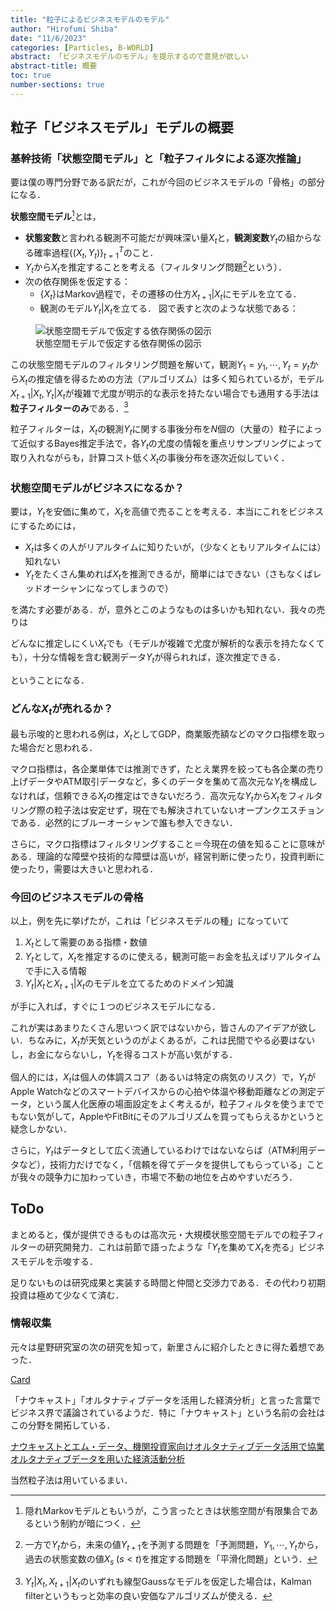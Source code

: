 ```yaml
---
title: "粒子によるビジネスモデルのモデル"
author: "Hirofumi Shiba"
date: "11/6/2023"
categories: [Particles, B-WORLD]
abstract: 「ビジネスモデルのモデル」を提示するので意見が欲しい
abstract-title: 概要
toc: true
number-sections: true
---
```


## 粒子「ビジネスモデル」モデルの概要

### 基幹技術「状態空間モデル」と「粒子フィルタによる逐次推論」

要は僕の専門分野である訳だが，これが今回のビジネスモデルの「骨格」の部分になる．

**状態空間モデル**^[隠れMarkovモデルともいうが，こう言ったときは状態空間が有限集合であるという制約が暗につく．]とは，

* **状態変数**と言われる観測不可能だが興味深い量$X_t$と，**観測変数**$Y_t$の組からなる確率過程$\{(X_t,Y_t)\}_{t=1}^T$のこと．
* $Y_t$から$X_t$を推定することを考える（フィルタリング問題^[一方で$Y_t$から，未来の値$Y_{t+1}$を予測する問題を「予測問題，$Y_{1},\cdots,Y_t$から，過去の状態変数の値$X_{s}\;(s<t)$を推定する問題を「平滑化問題」という．]という）．
* 次の依存関係を仮定する：
  * $\{X_t\}$はMarkov過程で，その遷移の仕方$X_{t+1}|X_{t}$にモデルを立てる．
  * 観測のモデル$Y_t|X_t$を立てる．
図で表すと次のような状態である：

![状態空間モデルで仮定する依存関係の図示](SSM.png)

この状態空間モデルのフィルタリング問題を解いて，観測$Y_1=y_1,\cdots,Y_t=y_t$から$X_t$の推定値を得るための方法（アルゴリズム）は多く知られているが，モデル$X_{t+1}|X_t,Y_t|X_t$が複雑で尤度が明示的な表示を持たない場合でも通用する手法は**粒子フィルターのみ**である．^[$Y_t|X_t,X_{t+1}|X_t$のいずれも線型Gaussなモデルを仮定した場合は，Kalman filterというもっと効率の良い安価なアルゴリズムが使える．]

粒子フィルターは，$X_t$の観測$Y_t$に関する事後分布を$N$個の（大量の）粒子によって近似するBayes推定手法で，各$Y_t$の尤度の情報を重点リサンプリングによって取り入れながらも，計算コスト低く$X_t$の事後分布を逐次近似していく．

### 状態空間モデルがビジネスになるか？

要は，$Y_t$を安価に集めて，$X_t$を高値で売ることを考える．本当にこれをビジネスにするためには，

* $X_t$は多くの人がリアルタイムに知りたいが，（少なくともリアルタイムには）知れない
* $Y_t$をたくさん集めれば$X_t$を推測できるが，簡単にはできない（さもなくばレッドオーシャンになってしまうので）

を満たす必要がある．が，意外とこのようなものは多いかも知れない．我々の売りは

::: {.callout-tip title="今回のビジネスモデルのコア"}
どんなに推定しにくい$X_t$でも（モデルが複雑で尤度が解析的な表示を持たなくても），十分な情報を含む観測データ$Y_t$が得られれば，逐次推定できる．
:::

ということになる．

### どんな$X_t$が売れるか？

最も示唆的と思われる例は，$X_t$としてGDP，商業販売額などのマクロ指標を取った場合だと思われる．

マクロ指標は，各企業単体では推測できず，たとえ業界を絞っても各企業の売り上げデータやATM取引データなど，多くのデータを集めて高次元な$Y_t$を構成しなければ，信頼できる$X_t$の推定はできないだろう．高次元な$Y_t$から$X_t$をフィルタリング際の粒子法は安定せず，現在でも解決されていないオープンクエスチョンである．必然的にブルーオーシャンで誰も参入できない．

さらに，マクロ指標はフィルタリングすること＝今現在の値を知ることに意味がある．理論的な障壁や技術的な障壁は高いが，経営判断に使ったり，投資判断に使ったり，需要は大きいと思われる．

### 今回のビジネスモデルの骨格

以上，例を先に挙げたが，これは「ビジネスモデルの種」になっていて

1. $X_t$として需要のある指標・数値
2. $Y_t$として，$X_t$を推定するのに使える，観測可能＝お金を払えばリアルタイムで手に入る情報
3. $Y_t|X_t$と$X_{t+1}|X_t$のモデルを立てるためのドメイン知識

が手に入れば，すぐに１つのビジネスモデルになる．

これが実はあまりたくさん思いつく訳ではないから，皆さんのアイデアが欲しい．ちなみに，$X_t$が天気というのがよくあるが，これは民間でやる必要はないし，お金にならないし，$Y_t$を得るコストが高い気がする．

個人的には，$X_t$は個人の体調スコア（あるいは特定の病気のリスク）で，$Y_t$がApple Watchなどのスマートデバイスからの心拍や体温や移動距離などの測定データ，という属人化医療の場面設定をよく考えるが，粒子フィルタを使うまででもない気がして，AppleやFitBitにそのアルゴリズムを買ってもらえるかというと疑念しかない．

さらに，$Y_t$はデータとして広く流通しているわけではないならば（ATM利用データなど），技術力だけでなく，「信頼を得てデータを提供してもらっている」ことが我々の競争力に加わっていき，市場で不動の地位を占めやすいだろう．

## ToDo

まとめると，僕が提供できるものは高次元・大規模状態空間モデルでの粒子フィルターの研究開発力．これは前節で語ったような「$Y_t$を集めて$X_t$を売る」ビジネスモデルを示唆する．

足りないものは研究成果と実装する時間と仲間と交渉力である．その代わり初期投資は極めて少なくて済む．

### 情報収集

元々は星野研究室の次の研究を知って，新里さんに紹介したときに得た着想であった．

```{=html}
<a class="embedly-card" href="https://hoshinoseminar.com/pdf/2022_Seven_slide.pdf">Card</a><script async src="//cdn.embedly.com/widgets/platform.js" charset="UTF-8"></script>
```

「ナウキャスト」「オルタナティブデータを活用した経済分析」と言った言葉でビジネス界で議論されているようだ．特に「ナウキャスト」という名前の会社はこの分野を開拓している．

```{=html}
<a class="embedly-card" href="https://prtimes.jp/main/html/rd/p/000000327.000012138.html">ナウキャストとエム・データ、機関投資家向けオルタナティブデータ活用で協業</a><script async src="//cdn.embedly.com/widgets/platform.js" charset="UTF-8"></script>
```

```{=html}
<a class="embedly-card" href="https://www.jstage.jst.go.jp/article/jkg/72/10/72_390/_article/-char/ja/">オルタナティブデータを用いた経済活動分析</a><script async src="//cdn.embedly.com/widgets/platform.js" charset="UTF-8"></script>
```

当然粒子法は用いているまい．